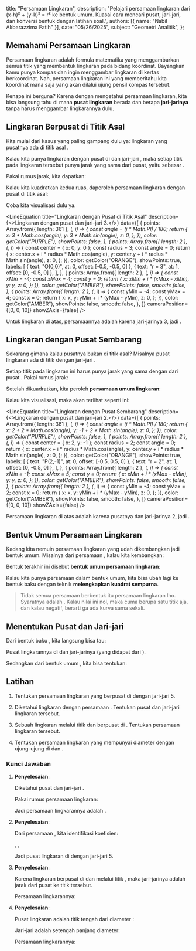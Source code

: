   title: "Persamaan Lingkaran",
  description: "Pelajari persamaan lingkaran dari (x-h)² + (y-k)² = r² ke bentuk umum. Kuasai cara mencari pusat, jari-jari, dan konversi bentuk dengan latihan soal.",
  authors: [{ name: "Nabil Akbarazzima Fatih" }],
  date: "05/26/2025",
  subject: "Geometri Analitik",
};


## Memahami Persamaan Lingkaran

Persamaan lingkaran adalah formula matematika yang menggambarkan semua titik yang membentuk lingkaran pada bidang koordinat. Bayangkan kamu punya kompas dan ingin menggambar lingkaran di kertas berkoordinat. Nah, persamaan lingkaran ini yang memberitahu kita koordinat mana saja yang akan dilalui ujung pensil kompas tersebut.

Kenapa ini berguna? Karena dengan mengetahui persamaan lingkaran, kita bisa langsung tahu di mana **pusat lingkaran** berada dan berapa **jari-jarinya** tanpa harus menggambar lingkarannya dulu.

## Lingkaran Berpusat di Titik Asal

Kita mulai dari kasus yang paling gampang dulu ya: lingkaran yang pusatnya ada di titik asal <InlineMath math="O(0,0)" />. 

Kalau kita punya lingkaran dengan pusat di <InlineMath math="O(0,0)" /> dan jari-jari <InlineMath math="r" />, maka setiap titik <InlineMath math="(x,y)" /> pada lingkaran tersebut punya jarak yang sama dari pusat, yaitu sebesar <InlineMath math="r" />.

Pakai rumus jarak, kita dapatkan:

<BlockMath math="\sqrt{x^2 + y^2} = r" />

Kalau kita kuadratkan kedua ruas, daperoleh persamaan lingkaran dengan pusat di titik asal:

<BlockMath math="x^2 + y^2 = r^2" />

Coba kita visualisasi dulu ya.

<LineEquation
  title="Lingkaran dengan Pusat di Titik Asal"
  description={<>Lingkaran dengan pusat <InlineMath math="O(0,0)" /> dan jari-jari 3.</>}
  data={[
    {
      points: Array.from({ length: 361 }, (_, i) => {
        const angle = (i * Math.PI) / 180;
        return {
          x: 3 * Math.cos(angle),
          y: 3 * Math.sin(angle),
          z: 0,
        };
      }),
      color: getColor("PURPLE"),
      showPoints: false,
    },
    {
      points: Array.from({ length: 2 }, (_, i) => {
        const center = { x: 0, y: 0 };
        const radius = 3;
        const angle = 0;
        return {
          x: center.x + i * radius * Math.cos(angle),
          y: center.y + i * radius * Math.sin(angle),
          z: 0,
        };
      }),
      color: getColor("ORANGE"),
      showPoints: true,
      labels: [
        { text: "O(0,0)", at: 0, offset: [-0.5, -0.5, 0] },
        { text: "r = 3", at: 1, offset: [0, -0.5, 0] },
      ],
    },
    {
      points: Array.from({ length: 2 }, (_, i) => {
        const xMin = -4;
        const xMax = 4;
        const y = 0;
        return {
          x: xMin + i * (xMax - xMin),
          y: y,
          z: 0,
        };
      }),
      color: getColor("AMBER"),
      showPoints: false,
      smooth: false,
    },
    {
      points: Array.from({ length: 2 }, (_, i) => {
        const yMin = -4;
        const yMax = 4;
        const x = 0;
        return {
          x: x,
          y: yMin + i * (yMax - yMin),
          z: 0,
        };
      }),
      color: getColor("AMBER"),
      showPoints: false,
      smooth: false,
    },
  ]}
  cameraPosition={[0, 0, 10]}
  showZAxis={false}
/>

Untuk lingkaran di atas, persamaannya adalah <InlineMath math="x^2 + y^2 = 9" /> karena jari-jarinya 3, jadi <InlineMath math="r^2 = 3^2 = 9" />.

## Lingkaran dengan Pusat Sembarang

Sekarang gimana kalau pusatnya bukan di titik asal? Misalnya pusat lingkaran ada di titik <InlineMath math="P(a,b)" /> dengan jari-jari <InlineMath math="r" />.

Setiap titik <InlineMath math="(x,y)" /> pada lingkaran ini harus punya jarak yang sama dengan <InlineMath math="r" /> dari pusat <InlineMath math="P(a,b)" />. Pakai rumus jarak:

<BlockMath math="\sqrt{(x-a)^2 + (y-b)^2} = r" />

Setelah dikuadratkan, kita peroleh **persamaan umum lingkaran**:

<BlockMath math="(x-a)^2 + (y-b)^2 = r^2" />

Kalau kita visualisasi, maka akan terlihat seperti ini:

<LineEquation
  title="Lingkaran dengan Pusat Sembarang"
  description={<>Lingkaran dengan pusat <InlineMath math="P(2,-1)" /> dan jari-jari 2.</>}
  data={[
    {
      points: Array.from({ length: 361 }, (_, i) => {
        const angle = (i * Math.PI) / 180;
        return {
          x: 2 + 2 * Math.cos(angle),
          y: -1 + 2 * Math.sin(angle),
          z: 0,
        };
      }),
      color: getColor("PURPLE"),
      showPoints: false,
    },
    {
      points: Array.from({ length: 2 }, (_, i) => {
        const center = { x: 2, y: -1 };
        const radius = 2;
        const angle = 0;
        return {
          x: center.x + i * radius * Math.cos(angle),
          y: center.y + i * radius * Math.sin(angle),
          z: 0,
        };
      }),
      color: getColor("ORANGE"),
      showPoints: true,
      labels: [
        { text: "P(2,-1)", at: 0, offset: [-0.5, 0.5, 0] },
        { text: "r = 2", at: 1, offset: [0, -0.5, 0] },
      ],
    },
    {
      points: Array.from({ length: 2 }, (_, i) => {
        const xMin = -1;
        const xMax = 5;
        const y = 0;
        return {
          x: xMin + i * (xMax - xMin),
          y: y,
          z: 0,
        };
      }),
      color: getColor("AMBER"),
      showPoints: false,
      smooth: false,
    },
    {
      points: Array.from({ length: 2 }, (_, i) => {
        const yMin = -4;
        const yMax = 2;
        const x = 0;
        return {
          x: x,
          y: yMin + i * (yMax - yMin),
          z: 0,
        };
      }),
      color: getColor("AMBER"),
      showPoints: false,
      smooth: false,
    },
  ]}
  cameraPosition={[0, 0, 10]}
  showZAxis={false}
/>

Persamaan lingkaran di atas adalah <InlineMath math="(x-2)^2 + (y+1)^2 = 4" /> karena pusatnya <InlineMath math="P(2,-1)" /> dan jari-jarinya 2, jadi <InlineMath math="r^2 = 2^2 = 4" />.

## Bentuk Umum Persamaan Lingkaran

Kadang kita nemuin persamaan lingkaran yang udah dikembangkan jadi bentuk umum. Misalnya dari persamaan <InlineMath math="(x-1)^2 + (y-2)^2 = 9" />, kalau kita kembangkan:

<div className="flex flex-col gap-4">
  <BlockMath math="(x-1)^2 + (y-2)^2 = 9" />
  <BlockMath math="x^2 - 2x + 1 + y^2 - 4y + 4 = 9" />
  <BlockMath math="x^2 + y^2 - 2x - 4y + 5 = 9" />
  <BlockMath math="x^2 + y^2 - 2x - 4y - 4 = 0" />
</div>

Bentuk terakhir ini disebut **bentuk umum persamaan lingkaran**:

<BlockMath math="x^2 + y^2 + Dx + Ey + F = 0" />

Kalau kita punya persamaan dalam bentuk umum, kita bisa ubah lagi ke bentuk baku dengan teknik **melengkapkan kuadrat sempurna**.

> Tidak semua persamaan berbentuk <InlineMath math="x^2 + y^2 + Dx + Ey + F = 0" /> itu persamaan lingkaran lho. Syaratnya adalah <InlineMath math="D^2 + E^2 - 4F > 0" />. Kalau nilai ini nol, maka cuma berupa satu titik aja, dan kalau negatif, berarti ga ada kurva sama sekali.

## Menentukan Pusat dan Jari-jari

Dari bentuk baku <InlineMath math="(x-a)^2 + (y-b)^2 = r^2" />, kita langsung bisa tau:

Pusat lingkarannya di <InlineMath math="(a,b)" /> dan jari-jarinya <InlineMath math="r" /> (yang didapat dari <InlineMath math="r = \sqrt{r^2}" />).

Sedangkan dari bentuk umum <InlineMath math="x^2 + y^2 + Dx + Ey + F = 0" />, kita bisa tentukan:

<div className="flex flex-col gap-4">
  <BlockMath math="\text{Pusat lingkaran: } \left(-\frac{D}{2}, -\frac{E}{2}\right)" />
  <BlockMath math="\text{Jari-jari: } r = \frac{1}{2}\sqrt{D^2 + E^2 - 4F}" />
</div>

## Latihan

1. Tentukan persamaan lingkaran yang berpusat di <InlineMath math="(3,-2)" /> dengan jari-jari 5.

2. Diketahui lingkaran dengan persamaan <InlineMath math="x^2 + y^2 - 6x + 4y - 12 = 0" />. Tentukan pusat dan jari-jari lingkaran tersebut.

3. Sebuah lingkaran melalui titik <InlineMath math="(6,-8)" /> dan berpusat di <InlineMath math="O(0,0)" />. Tentukan persamaan lingkaran tersebut.

4. Tentukan persamaan lingkaran yang mempunyai diameter dengan ujung-ujung di <InlineMath math="A(1,3)" /> dan <InlineMath math="B(7,-1)" />.

### Kunci Jawaban

1. **Penyelesaian**: 

   Diketahui pusat <InlineMath math="(a,b) = (3,-2)" /> dan jari-jari <InlineMath math="r = 5" />.
   
   Pakai rumus persamaan lingkaran:
   
   <div className="flex flex-col gap-4">
     <BlockMath math="(x-a)^2 + (y-b)^2 = r^2" />
     <BlockMath math="(x-3)^2 + (y-(-2))^2 = 5^2" />
     <BlockMath math="(x-3)^2 + (y+2)^2 = 25" />
   </div>
   
   Jadi persamaan lingkarannya adalah <InlineMath math="(x-3)^2 + (y+2)^2 = 25" />.

2. **Penyelesaian**:

   Dari persamaan <InlineMath math="x^2 + y^2 - 6x + 4y - 12 = 0" />, kita identifikasi koefisien:
   
   <InlineMath math="D = -6" />, <InlineMath math="E = 4" />, <InlineMath math="F = -12" />
   
   <div className="flex flex-col gap-4">
     <BlockMath math="\text{Pusat: } \left(-\frac{D}{2}, -\frac{E}{2}\right) = \left(-\frac{(-6)}{2}, -\frac{4}{2}\right) = (3, -2)" />
     <BlockMath math="r = \frac{1}{2}\sqrt{D^2 + E^2 - 4F} = \frac{1}{2}\sqrt{(-6)^2 + 4^2 - 4(-12)}" />
     <BlockMath math="r = \frac{1}{2}\sqrt{36 + 16 + 48} = \frac{1}{2}\sqrt{100} = \frac{1}{2} \times 10 = 5" />
   </div>
   
   Jadi pusat lingkaran di <InlineMath math="(3,-2)" /> dengan jari-jari 5.

3. **Penyelesaian**:

   Karena lingkaran berpusat di <InlineMath math="O(0,0)" /> dan melalui titik <InlineMath math="(6,-8)" />, maka jari-jarinya adalah jarak dari pusat ke titik tersebut.
   
   <BlockMath math="r = \sqrt{(6-0)^2 + (-8-0)^2} = \sqrt{6^2 + (-8)^2} = \sqrt{36 + 64} = \sqrt{100} = 10" />
   
   Persamaan lingkarannya: <InlineMath math="x^2 + y^2 = r^2 = 10^2 = 100" />

4. **Penyelesaian**:

   Pusat lingkaran adalah titik tengah dari diameter <InlineMath math="AB" />:
   
   <BlockMath math="\text{Pusat} = \left(\frac{x_A + x_B}{2}, \frac{y_A + y_B}{2}\right) = \left(\frac{1+7}{2}, \frac{3+(-1)}{2}\right) = \left(\frac{8}{2}, \frac{2}{2}\right) = (4, 1)" />
   
   Jari-jari adalah setengah panjang diameter:
   
   <div className="flex flex-col gap-4">
     <BlockMath math="\text{Panjang } AB = \sqrt{(x_B-x_A)^2 + (y_B-y_A)^2} = \sqrt{(7-1)^2 + (-1-3)^2}" />
     <BlockMath math="= \sqrt{6^2 + (-4)^2} = \sqrt{36 + 16} = \sqrt{52} = \sqrt{4 \times 13} = 2\sqrt{13}" />
     <BlockMath math="r = \frac{\text{diameter}}{2} = \frac{2\sqrt{13}}{2} = \sqrt{13}" />
   </div>
   
   Persamaan lingkarannya: <InlineMath math="(x-4)^2 + (y-1)^2 = (\sqrt{13})^2 = 13" />